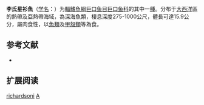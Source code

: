 {{Speciesbox
| name = 李氏星衫魚
| status = NE
| status_system = IUCN3.1
| image = Astronesthes richardsoni.jpg
| genus = Astronesthes
| species = richardsoni
| authority = [[Poey|Poey]], 1852
| synonyms = *''Astronesthes filifer''<br /><small>Regan & Trewavas, 1929</small>
*''Astronesthes oculatus''<br /><small>Regan & Trewavas, 1929</small>
*''Astronesthes richardsonii''<br /><small>Poey, 1852</small>
*''Chauliodus richardsoni''<br /><small>Poey, 1852</small>
}}

'''李氏星衫魚'''（[[学名|学名]]：{{lang|la|''Astronesthes richardsoni''}}）为[[輻鰭魚綱|輻鰭魚綱]][[巨口鱼目|巨口鱼目]][[巨口鱼科|巨口鱼科]]的其中一[[種|種]]。分布于[[大西洋|大西洋]]區的熱帶及亞熱帶海域，為深海魚類，棲息深度275-1000公尺，體長可達15.9公分，屬肉食性，以[[魚類|魚類]]及[[甲殼類|甲殼類]]等為食。

== 参考文献 ==
{{refbegin}}
*{{FishBase_species|genus=Astronesthes|species=richardsoni|year=2012|month=2}}
{{refend}}

== 扩展阅读 ==
{{refbegin}}
{{wikispecies-inline|Astronesthes richardsoni|李氏星衫魚}}
{{refend}}
{{Taxonbar|from=Q603486}}

[[Category:星衫魚屬|richardsoni]]
[[Category:1852年描述的魚類|A]]